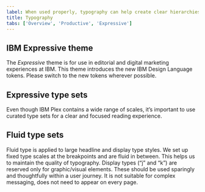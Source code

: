 ```yaml
---
label: When used properly, typography can help create clear hierarchies, organize information, and guide users through the product or experience.
title: Typography
tabs: ['Overview', 'Productive', 'Expressive']
---
```



## IBM Expressive theme

The _Expressive_ theme is for use in editorial and digital marketing experiences at IBM. This theme introduces the new IBM Design Language tokens. Please switch to the new tokens wherever possible.

## Expressive type sets

Even though IBM Plex contains a wide range of scales, it’s important to use curated type sets for a clear and focused reading experience.

<TypesetStyle
  breakpointControls={false}
  typesets="supportingStyle,body,fixedHeading"
/>

## Fluid type sets

Fluid type is applied to large headline and display type styles. We set up fixed type scales at the breakpoints and are fluid in between. This helps us to maintain the quality of typography. Display types (“j” and “k”) are reserved only for graphic/visual elements. These should be used sparingly and thoughtfully within a user journey. It is not suitable for complex messaging, does not need to appear on every page.

<TypesetStyle
  breakpointControls={true}
  typesets="fluidHeading,FluidParagraphsAndQuotes,fluidDisplay"
/>
